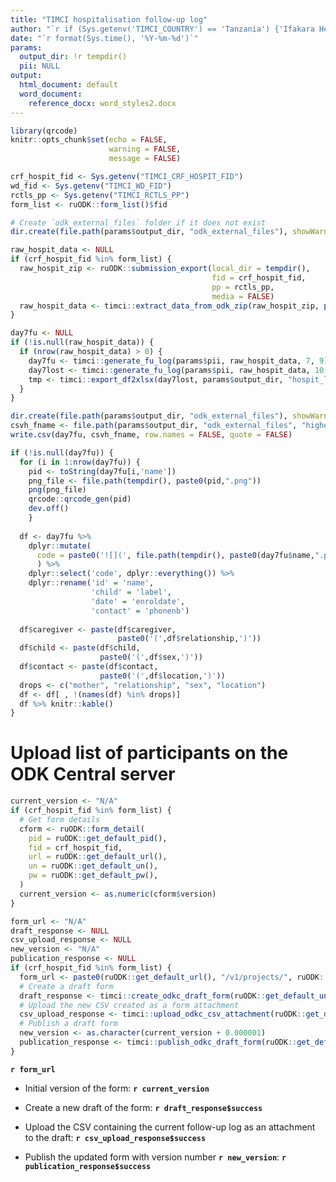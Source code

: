 ```yaml
---
title: "TIMCI hospitalisation follow-up log"
author: "`r if (Sys.getenv('TIMCI_COUNTRY') == 'Tanzania') {'Ifakara Health Institute (IHI)'} else if (Sys.getenv('TIMCI_COUNTRY') == 'India') {'King George s Medical University (KGMU)'} else if (Sys.getenv('TIMCI_COUNTRY') == 'Senegal') {'Université Cheikh Anta Diop de Dakar (UCAD)'} else if (Sys.getenv('TIMCI_COUNTRY') == 'Kenya') {'University of Nairobi (UoN)'} else if (Sys.getenv('TIMCI_COUNTRY') == 'Myanmar') {'Burnet Institute (BI)'} else {'Swiss Tropical and Public Health Institute (Swiss TPH)'}`"
date: "`r format(Sys.time(), '%Y-%m-%d')`"
params:
  output_dir: !r tempdir()
  pii: NULL
output:
  html_document: default
  word_document:
    reference_docx: word_styles2.docx
---
```


```r
library(qrcode)
knitr::opts_chunk$set(echo = FALSE,
                      warning = FALSE,
                      message = FALSE)
```

```r
crf_hospit_fid <- Sys.getenv("TIMCI_CRF_HOSPIT_FID")
wd_fid <- Sys.getenv("TIMCI_WD_FID")
rctls_pp <- Sys.getenv("TIMCI_RCTLS_PP")
form_list <- ruODK::form_list()$fid
```

```r
# Create `odk_external_files` folder if it does not exist
dir.create(file.path(params$output_dir, "odk_external_files"), showWarnings = FALSE)

raw_hospit_data <- NULL
if (crf_hospit_fid %in% form_list) {
  raw_hospit_zip <- ruODK::submission_export(local_dir = tempdir(),
                                             fid = crf_hospit_fid,
                                             pp = rctls_pp,
                                             media = FALSE)
  raw_hospit_data <- timci::extract_data_from_odk_zip(raw_hospit_zip, paste0(crf_hospit_fid,".csv"))
}
```

```r
day7fu <- NULL
if (!is.null(raw_hospit_data)) {
  if (nrow(raw_hospit_data) > 0) {
    day7fu <- timci::generate_fu_log(params$pii, raw_hospit_data, 7, 9)
    day7lost <- timci::generate_fu_log(params$pii, raw_hospit_data, 10, 2000)
    tmp <- timci::export_df2xlsx(day7lost, params$output_dir, "hospit_lost_to_followup")
  }
}
```

```r
dir.create(file.path(params$output_dir, "odk_external_files"), showWarnings = FALSE)
csvh_fname <- file.path(params$output_dir, "odk_external_files", "higher_level_visits.csv")
write.csv(day7fu, csvh_fname, row.names = FALSE, quote = FALSE)
```

```r
if (!is.null(day7fu)) {
  for (i in 1:nrow(day7fu)) {
    pid <- toString(day7fu[i,'name'])
    png_file <- file.path(tempdir(), paste0(pid,".png"))
    png(png_file)
    qrcode::qrcode_gen(pid)
    dev.off()
    }
  
  df <- day7fu %>%
    dplyr::mutate(
      code = paste0('![](', file.path(tempdir(), paste0(day7fu$name,".png")), ')', '{width=0.75in}')
      ) %>%
    dplyr::select('code', dplyr::everything()) %>%
    dplyr::rename('id' = 'name',
                  'child' = 'label',
                  'date' = 'enroldate',
                  'contact' = 'phonenb')
  
  df$caregiver <- paste(df$caregiver,
                        paste0('(',df$relationship,')'))
  df$child <- paste(df$child,
                    paste0('(',df$sex,')'))
  df$contact <- paste(df$contact,
                    paste0('(',df$location,')'))
  drops <- c("mother", "relationship", "sex", "location")
  df <- df[ , !(names(df) %in% drops)]
  df %>% knitr::kable()
}
```

# Upload list of participants on the ODK Central server

```r
current_version <- "N/A"
if (crf_hospit_fid %in% form_list) {
  # Get form details
  cform <- ruODK::form_detail(
    pid = ruODK::get_default_pid(),
    fid = crf_hospit_fid,
    url = ruODK::get_default_url(),
    un = ruODK::get_default_un(),
    pw = ruODK::get_default_pw(),
  )
  current_version <- as.numeric(cform$version)
}
```

```r
form_url <- "N/A"
draft_response <- NULL
csv_upload_response <- NULL
new_version <- "N/A"
publication_response <- NULL
if (crf_hospit_fid %in% form_list) {
  form_url <- paste0(ruODK::get_default_url(), "/v1/projects/", ruODK::get_default_pid(), "/forms/", crf_hospit_fid)
  # Create a draft form
  draft_response <- timci::create_odkc_draft_form(ruODK::get_default_un(), ruODK::get_default_pw(), form_url)
  # Upload the new CSV created as a form attachment
  csv_upload_response <- timci::upload_odkc_csv_attachment(ruODK::get_default_un(), ruODK::get_default_pw(), form_url, csvh_fname)
  # Publish a draft form
  new_version <- as.character(current_version + 0.000001)
  publication_response <- timci::publish_odkc_draft_form(ruODK::get_default_un(), ruODK::get_default_pw(), form_url, new_version)
}
```

**`r form_url`**

* Initial version of the form: **`r current_version`**

* Create a new draft of the form: **`r draft_response$success`**

* Upload the CSV containing the current follow-up log as an attachment to the draft: **`r csv_upload_response$success`**

* Publish the updated form with version number **`r new_version`**: **`r publication_response$success`**

